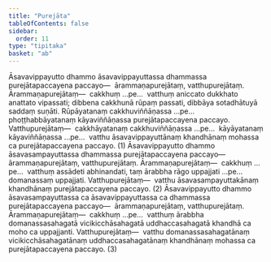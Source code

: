 ```yaml
---
title: "Purejāta"
tableOfContents: false
sidebar:
  order: 11
type: "tipitaka"
basket: "ab"
---
```



<DynamicBreadcrumb />

<Division number="89">

<Paragraph number="1212">
Āsavavippayutto dhammo āsavavippayuttassa dhammassa purejātapaccayena paccayo—  ārammaṇapurejātaṃ, vatthupurejātaṃ. <Emphasis>Ārammaṇapurejātaṃ</Emphasis>—  cakkhuṃ …pe…  vatthuṃ aniccato dukkhato anattato vipassati; dibbena cakkhunā rūpaṃ passati, dibbāya sotadhātuyā saddaṃ suṇāti. Rūpāyatanaṃ cakkhuviññāṇassa …pe…  phoṭṭhabbāyatanaṃ kāyaviññāṇassa purejātapaccayena paccayo. <Emphasis>Vatthupurejātaṃ</Emphasis>—  cakkhāyatanaṃ cakkhuviññāṇassa …pe…  kāyāyatanaṃ kāyaviññāṇassa …pe…  vatthu āsavavippayuttānaṃ khandhānaṃ mohassa ca purejātapaccayena paccayo. (1)
</Paragraph>

<Paragraph number="1213">
Āsavavippayutto dhammo āsavasampayuttassa dhammassa purejātapaccayena paccayo—  ārammaṇapurejātaṃ, vatthupurejātaṃ. <Emphasis>Ārammaṇapurejātaṃ</Emphasis>—  cakkhuṃ …pe…  vatthuṃ assādeti abhinandati, taṃ ārabbha rāgo uppajjati …pe…  domanassaṃ uppajjati. <Emphasis>Vatthupurejātaṃ</Emphasis>—  vatthu āsavasampayuttakānaṃ khandhānaṃ purejātapaccayena paccayo. (2)
</Paragraph>

<Paragraph number="1214">
Āsavavippayutto dhammo āsavasampayuttassa ca āsavavippayuttassa ca dhammassa purejātapaccayena paccayo—  ārammaṇapurejātaṃ, vatthupurejātaṃ. <Emphasis>Ārammaṇapurejātaṃ</Emphasis>—  cakkhuṃ …pe…  vatthuṃ ārabbha domanassasahagatā vicikicchāsahagatā uddhaccasahagatā khandhā ca moho ca uppajjanti. <Emphasis>Vatthupurejātaṃ</Emphasis>—  vatthu domanassasahagatānaṃ vicikicchāsahagatānaṃ uddhaccasahagatānaṃ khandhānaṃ mohassa ca purejātapaccayena paccayo. (3)
</Paragraph>
</Division>